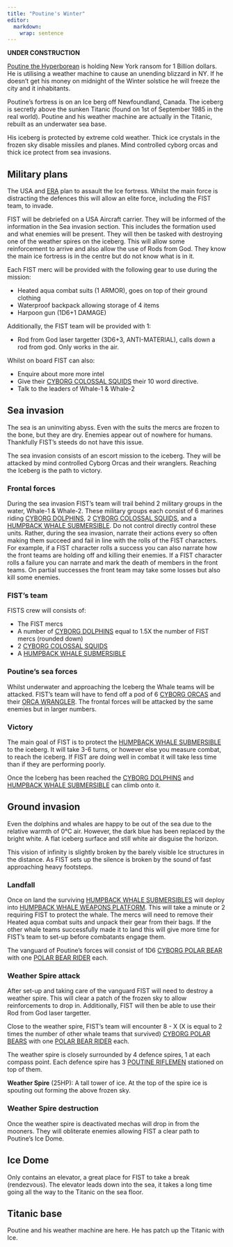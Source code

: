 ```yaml
---
title: "Poutine's Winter"
editor: 
  markdown: 
    wrap: sentence
---
```


__UNDER CONSTRUCTION__

[Poutine the Hyperborean](/Proteus/Poutine_the_hyperborean.qmd) is holding New York ransom for 1 Billion dollars.
He is utilising a weather machine to cause an unending blizzard in NY.
If he doesn't get his money on midnight of the Winter solstice he will freeze the city and it inhabitants.

Poutine's fortress is on an Ice berg off Newfoundland, Canada.
The iceberg is secretly above the sunken Titanic (found on 1st of September 1985 in the real world).
Poutine and his weather machine are actually in the Titanic, rebuilt as an underwater sea base.

His iceberg is protected by extreme cold weather.
Thick ice crystals in the frozen sky disable missiles and planes.
Mind controlled cyborg orcas and thick ice protect from sea invasions.

## Military plans

The USA and [ERA](/History/ERA.qmd) plan to assault the Ice fortress.
Whilst the main force is distracting the defences this will allow an elite force, including the FIST team, to invade.

FIST will be debriefed on a USA Aircraft carrier.
They will be informed of the information in the Sea invasion section.
This includes the formation used and what enemies will be present.
They will then be tasked with destroying one of the weather spires on the iceberg.
This will allow some reinforcement to arrive and also allow the use of Rods from God.
They know the main ice fortress is in the centre but do not know what is in it.

Each FIST merc will be provided with the following gear to use during the mission:

- Heated aqua combat suits (1 ARMOR), goes on top of their ground clothing
- Waterproof backpack allowing storage of 4 items
- Harpoon gun (1D6+1 DAMAGE)

Additionally, the FIST team will be provided with 1:

- Rod from God laser targetter (3D6+3, ANTI-MATERIAL), calls down a rod from god. Only works in the air.

Whilst on board FIST can also:

- Enquire about more more intel
- Give their [CYBORG COLOSSAL SQUIDS](/History/ERA_navy.qmd#cyborg_colossal_squid) their 10 word directive.
- Talk to the leaders of Whale-1 & Whale-2


## Sea invasion

The sea is an uninviting abyss.
Even with the suits the mercs are frozen to the bone, but they are dry.
Enemies appear out of nowhere for humans.
Thankfully FIST's steeds do not have this issue.

The sea invasion consists of an escort mission to the iceberg.
They will be attacked by mind controlled Cyborg Orcas and their wranglers.
Reaching the Iceberg is the path to victory.

### Frontal forces

During the sea invasion FIST's team will trail behind 2 military groups in the water, Whale-1 & Whale-2.
These military groups each consist of 6 marines riding [CYBORG DOLPHINS](/History/USA_navy.qmd#cyborg_dolphin), 2 [CYBORG COLOSSAL SQUIDS](/History/ERA_navy.qmd#cyborg_colossal_squid), and a [HUMPBACK WHALE SUBMERSIBLE](/History/USA_navy.qmd#humpback_sub).
Do not control directly control these units.
Rather, during the sea invasion, narrate their actions every so often making them succeed and fail in line with the rolls of the FIST characters.
For example, if a FIST character rolls a success you can also narrate how the front teams are holding off and killing their enemies.
If a FIST character rolls a failure you can narrate and mark the death of members in the front teams.
On partial successes the front team may take some losses but also kill some enemies.

### FIST's team

FISTS crew will consists of:

- The FIST mercs
- A number of [CYBORG DOLPHINS](/History/USA_navy.qmd#cyborg_dolphin) equal to 1.5X the number of FIST mercs (rounded down)
- 2 [CYBORG COLOSSAL SQUIDS](/History/ERA_navy.qmd#cyborg_colossal_squid)
- A [HUMPBACK WHALE SUBMERSIBLE](/History/USA_navy.qmd#humpback_sub)

### Poutine's sea forces

Whilst underwater and approaching the Iceberg the Whale teams will be attacked.
FIST's team will have to fend off a pod of 6 [CYBORG ORCAS](/Proteus/Poutine_the_hyperborean.qmd#cyborg_orca) and their [ORCA WRANGLER](/Proteus/Poutine_the_hyperborean.qmd#orca_wrangler).
The frontal forces will be attacked by the same enemies but in larger numbers.

### Victory

The main goal of FIST is to protect the [HUMPBACK WHALE SUBMERSIBLE](/History/USA_navy.qmd#humpback_sub) to the iceberg.
It will take 3-6 turns, or however else you measure combat, to reach the iceberg.
If FIST are doing well in combat it will take less time than if they are performing poorly.

Once the Iceberg has been reached the [CYBORG DOLPHINS](/History/USA_navy.qmd#cyborg_dolphin) and [HUMPBACK WHALE SUBMERSIBLE](/History/USA_navy.qmd#humpback_sub) can climb onto it.

## Ground invasion

Even the dolphins and whales are happy to be out of the sea due to the relative warmth of 0°C air.
However, the dark blue has been replaced by the bright white.
A flat iceberg surface and still white air disguise the horizon.

This vision of infinity is slightly broken by the barely visible Ice structures in the distance.
As FIST sets up the silence is broken by the sound of fast approaching heavy footsteps.

### Landfall

Once on land the surviving [HUMPBACK WHALE SUBMERSIBLES](/History/USA_navy.qmd#humpback_sub) will deploy into [HUMPBACK WHALE WEAPONS PLATFORM](/History/USA_navy.qmd#humpback_plat).
This will take a minute or 2 requiring FIST to protect the whale.
The mercs will need to remove their Heated aqua combat suits and unpack their gear from their bags.
If the other whale teams successfully made it to land this will give more time for FIST's team to set-up before combatants engage them.

The vanguard of Poutine's forces will consist of 1D6 [CYBORG POLAR BEAR](#cyborg_polar_bear) with one [POLAR BEAR RIDER](#cyborg_polar_bear_rider) each.

### Weather Spire attack

After set-up and taking care of the vanguard FIST will need to destroy a weather spire.
This will clear a patch of the frozen sky to allow reinforcements to drop in.
Additionally, FIST will then be able to use their Rod from God laser targetter.

Close to the weather spire, FIST's team will encounter 8 - X (X is equal to 2 times the number of other whale teams that survived) [CYBORG POLAR BEARS](#cyborg_polar_bear) with one [POLAR BEAR RIDER](#cyborg_polar_bear_rider) each.

The weather spire is closely surrounded by 4 defence spires, 1 at each compass point. Each defence spire has 3 [POUTINE RIFLEMEN](poutine_rifleman) stationed on top of them.

__Weather Spire__ (25HP): A tall tower of ice. At the top of the spire ice is spouting out forming the above frozen sky.

### Weather Spire destruction

Once the weather spire is deactivated mechas will drop in from the mooners.
They will obliterate enemies allowing FIST a clear path to Poutine's Ice Dome.

## Ice Dome

Only contains an elevator, a great place for FIST to take a break (rendezvous).
The elevator leads down into the sea, it takes a long time going all the way to the Titanic on the sea floor.

## Titanic base

Poutine and his weather machine are here. He has patch up the Titanic with Ice.










